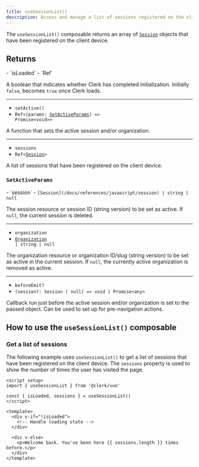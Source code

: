 ```yaml
---
title: useSessionList()
description: Access and manage a list of sessions registered on the client device in your Vue application with Clerk's useSessionList() composable.
---
```


The `useSessionList()` composable returns an array of [`Session`](/docs/references/javascript/session) objects that have been registered on the client device.

## Returns

<Properties>
  - `isLoaded`
  - `Ref<boolean>`

  A boolean that indicates whether Clerk has completed initialization. Initially `false`, becomes `true` once Clerk loads.

  ---

  - `setActive()`
  - <code>Ref\<(params: [SetActiveParams](#set-active-params)) => Promise\<void>></code>

  A function that sets the active session and/or organization.

  ---

  - `sessions`
  - <code>Ref\<[Session](/docs/references/javascript/session)></code>

  A list of sessions that have been registered on the client device.
</Properties>

### `SetActiveParams`

<Properties>
  - `session`
  - <code>[Session](/docs/references/javascript/session) | string | null</code>

  The session resource or session ID (string version) to be set as active. If `null`, the current session is deleted.

  ---

  - `organization`
  - <code>[Organization](/docs/references/javascript/organization/organization) | string | null</code>

  The organization resource or organization ID/slug (string version) to be set as active in the current session. If `null`, the currently active organization is removed as active.

  ---

  - `beforeEmit?`
  - `(session?: Session | null) => void | Promise<any>`

  Callback run just before the active session and/or organization is set to the passed object. Can be used to set up for pre-navigation actions.
</Properties>

## How to use the `useSessionList()` composable

### Get a list of sessions

The following example uses `useSessionList()` to get a list of sessions that have been registered on the client device. The `sessions` property is used to show the number of times the user has visited the page.

```vue {{ filename: 'SessionList.vue' }}
<script setup>
import { useSessionList } from '@clerk/vue'

const { isLoaded, sessions } = useSessionList()
</script>

<template>
  <div v-if="!isLoaded">
    <!-- Handle loading state -->
  </div>

  <div v-else>
    <p>Welcome back. You've been here {{ sessions.length }} times before.</p>
  </div>
</template>
```
